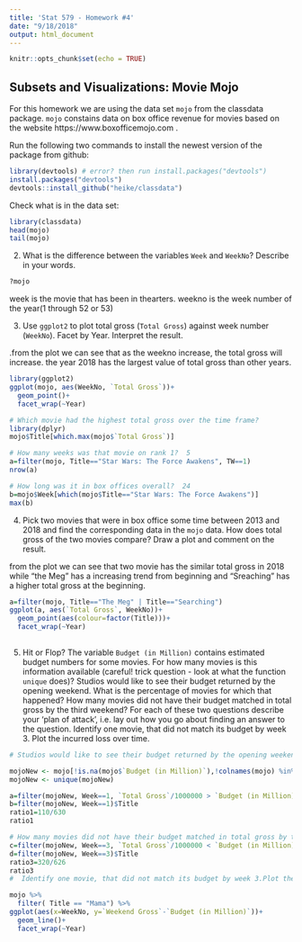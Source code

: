 ```yaml
---
title: 'Stat 579 - Homework #4'
date: "9/18/2018"
output: html_document
---
```


```r
knitr::opts_chunk$set(echo = TRUE)
```

## Subsets and Visualizations: Movie Mojo

For this homework we are using the data set `mojo` from the classdata package. `mojo` constains data on box office revenue for movies based on the website https://www.boxofficemojo.com .


Run the following two commands to install the newest version of the package from github:

```r
library(devtools) # error? then run install.packages("devtools")
install.packages("devtools")
devtools::install_github("heike/classdata")
```

Check what is in the data set:
```r
library(classdata)
head(mojo)
tail(mojo)
```


2. What is the difference between the variables `Week` and `WeekNo`? Describe in your words. 

```r
?mojo
```
week is the movie that has been in thearters. weekno is the week number of the year(1 through 52 or 53)


3. Use `ggplot2` to plot total gross (`Total Gross`) against week number (`WeekNo`). Facet by Year. Interpret the result. 

  .from the plot we can see that as the weekno increase, the total gross will increase. the year 2018 has the largest value of total gross than other years.
```r
library(ggplot2)
ggplot(mojo, aes(WeekNo, `Total Gross`))+
  geom_point()+
  facet_wrap(~Year)

# Which movie had the highest total gross over the time frame?
library(dplyr)
mojo$Title[which.max(mojo$`Total Gross`)]

# How many weeks was that movie on rank 1?  5
a=filter(mojo, Title=="Star Wars: The Force Awakens", TW==1)
nrow(a)

# How long was it in box offices overall?  24
b=mojo$Week[which(mojo$Title=="Star Wars: The Force Awakens")]
max(b)

```


4. Pick two movies that were in box office some time between 2013 and 2018 and find the corresponding data in the `mojo` data. How does total gross of the two movies compare? Draw a plot and comment on the result. 

from the plot we can see that two movie has the similar total gross in 2018 while "the Meg" has a increasing trend from beginning and "Sreaching" has a higher total gross at the beginning. 
```r

a=filter(mojo, Title=="The Meg" | Title=="Searching")
ggplot(a, aes(`Total Gross`, WeekNo))+
  geom_point(aes(colour=factor(Title)))+
  facet_wrap(~Year)
  

```
        

5. Hit or Flop? The variable `Budget (in Million)` contains estimated budget numbers for some movies. For how many movies is this information available (careful! trick question - look at what the function `unique` does)? Studios would like to see their budget returned by the opening weekend. What is the percentage of movies for which that happened? How many movies did not have their budget matched in total gross by the third weekend?
For each of these two questions describe your 'plan of attack', i.e. lay out how you go about finding an answer to the question.
Identify one movie, that did not match its budget by week 3. Plot the incurred loss over time. 

```r
# Studios would like to see their budget returned by the opening weekend.???????????????????????? What is the percentage of movies for which that happened? 

mojoNew <- mojo[!is.na(mojo$`Budget (in Million)`),!colnames(mojo) %in% c("Year", "WeekNo")]
mojoNew <- unique(mojoNew)

a=filter(mojoNew, Week==1, `Total Gross`/1000000 > `Budget (in Million)`)$Title
b=filter(mojoNew, Week==1)$Title
ratio1=110/630
ratio1

# How many movies did not have their budget matched in total gross by the third weekend?
c=filter(mojoNew, Week==3, `Total Gross`/1000000 < `Budget (in Million)`)$Title
d=filter(mojoNew, Week==3)$Title
ratio3=320/626
ratio3
#  Identify one movie, that did not match its budget by week 3.Plot the incurred loss over time. 

mojo %>%
  filter( Title == "Mama") %>%
ggplot(aes(x=WeekNo, y=`Weekend Gross`-`Budget (in Million)`))+
  geom_line()+
  facet_wrap(~Year)

```


